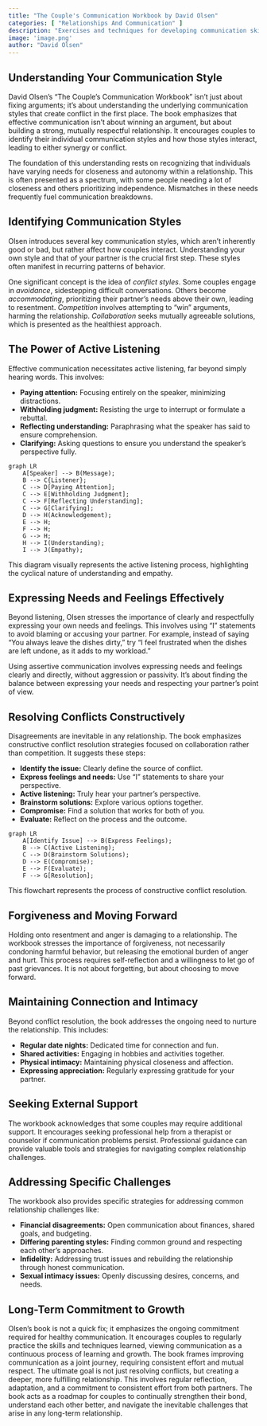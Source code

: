 ```yaml
---
title: "The Couple's Communication Workbook by David Olsen"
categories: [ "Relationships And Communication" ]
description: "Exercises and techniques for developing communication skills"
image: 'image.png'
author: "David Olsen"
---
```

## Understanding Your Communication Style

David Olsen's "The Couple's Communication Workbook" isn't just about fixing arguments; it's about understanding the underlying communication styles that create conflict in the first place.  The book emphasizes that effective communication isn't about winning an argument, but about building a strong, mutually respectful relationship. It encourages couples to identify their individual communication styles and how those styles interact, leading to either synergy or conflict.

The foundation of this understanding rests on recognizing that individuals have varying needs for closeness and autonomy within a relationship.  This is often presented as a spectrum, with some people needing a lot of closeness and others prioritizing independence.  Mismatches in these needs frequently fuel communication breakdowns.


## Identifying Communication Styles

Olsen introduces several key communication styles, which aren't inherently good or bad, but rather affect how couples interact.  Understanding your own style and that of your partner is the crucial first step.  These styles often manifest in recurring patterns of behavior.

One significant concept is the idea of *conflict styles*. Some couples engage in *avoidance*, sidestepping difficult conversations. Others become *accommodating*, prioritizing their partner's needs above their own, leading to resentment.  *Competition* involves attempting to "win" arguments, harming the relationship.  *Collaboration* seeks mutually agreeable solutions, which is presented as the healthiest approach.


## The Power of Active Listening

Effective communication necessitates active listening, far beyond simply hearing words. This involves:

*   **Paying attention:** Focusing entirely on the speaker, minimizing distractions.
*   **Withholding judgment:** Resisting the urge to interrupt or formulate a rebuttal.
*   **Reflecting understanding:** Paraphrasing what the speaker has said to ensure comprehension.
*   **Clarifying:** Asking questions to ensure you understand the speaker's perspective fully.


```mermaid
graph LR
    A[Speaker] --> B(Message);
    B --> C{Listener};
    C --> D[Paying Attention];
    C --> E[Withholding Judgment];
    C --> F[Reflecting Understanding];
    C --> G[Clarifying];
    D --> H(Acknowledgement);
    E --> H;
    F --> H;
    G --> H;
    H --> I(Understanding);
    I --> J(Empathy);
```

This diagram visually represents the active listening process, highlighting the cyclical nature of understanding and empathy.


##  Expressing Needs and Feelings Effectively

Beyond listening, Olsen stresses the importance of clearly and respectfully expressing your own needs and feelings. This involves using "I" statements to avoid blaming or accusing your partner. For example, instead of saying "You always leave the dishes dirty," try "I feel frustrated when the dishes are left undone, as it adds to my workload."

Using assertive communication involves expressing needs and feelings clearly and directly, without aggression or passivity.  It’s about finding the balance between expressing your needs and respecting your partner's point of view.


## Resolving Conflicts Constructively

Disagreements are inevitable in any relationship. The book emphasizes constructive conflict resolution strategies focused on collaboration rather than competition.  It suggests these steps:

* **Identify the issue:** Clearly define the source of conflict.
* **Express feelings and needs:** Use "I" statements to share your perspective.
* **Active listening:**  Truly hear your partner's perspective.
* **Brainstorm solutions:** Explore various options together.
* **Compromise:** Find a solution that works for both of you.
* **Evaluate:** Reflect on the process and the outcome.


```mermaid
graph LR
    A[Identify Issue] --> B(Express Feelings);
    B --> C(Active Listening);
    C --> D(Brainstorm Solutions);
    D --> E(Compromise);
    E --> F(Evaluate);
    F --> G[Resolution];
```

This flowchart represents the process of constructive conflict resolution.


##  Forgiveness and Moving Forward

Holding onto resentment and anger is damaging to a relationship. The workbook stresses the importance of forgiveness, not necessarily condoning harmful behavior, but releasing the emotional burden of anger and hurt.  This process requires self-reflection and a willingness to let go of past grievances.  It is not about forgetting, but about choosing to move forward.


##  Maintaining Connection and Intimacy

Beyond conflict resolution, the book addresses the ongoing need to nurture the relationship.  This includes:

* **Regular date nights:**  Dedicated time for connection and fun.
* **Shared activities:** Engaging in hobbies and activities together.
* **Physical intimacy:** Maintaining physical closeness and affection.
* **Expressing appreciation:** Regularly expressing gratitude for your partner.


##  Seeking External Support

The workbook acknowledges that some couples may require additional support.  It encourages seeking professional help from a therapist or counselor if communication problems persist.  Professional guidance can provide valuable tools and strategies for navigating complex relationship challenges.


##  Addressing Specific Challenges

The workbook also provides specific strategies for addressing common relationship challenges like:

* **Financial disagreements:**  Open communication about finances, shared goals, and budgeting.
* **Differing parenting styles:**  Finding common ground and respecting each other's approaches.
* **Infidelity:**  Addressing trust issues and rebuilding the relationship through honest communication.
* **Sexual intimacy issues:**  Openly discussing desires, concerns, and needs.


##  Long-Term Commitment to Growth

Olsen's book is not a quick fix; it emphasizes the ongoing commitment required for healthy communication.  It encourages couples to regularly practice the skills and techniques learned, viewing communication as a continuous process of learning and growth.  The book frames improving communication as a joint journey, requiring consistent effort and mutual respect.  The ultimate goal is not just resolving conflicts, but creating a deeper, more fulfilling relationship.  This involves regular reflection, adaptation, and a commitment to consistent effort from both partners. The book acts as a roadmap for couples to continually strengthen their bond, understand each other better, and navigate the inevitable challenges that arise in any long-term relationship.

